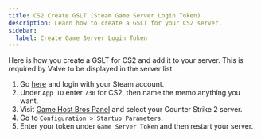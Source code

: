 ```yaml
---
title: CS2 Create GSLT (Steam Game Server Login Token)
description: Learn how to create a GSLT for your CS2 server.
sidebar:
  label: Create Game Server Login Token
---
```


Here is how you create a GSLT for CS2 and add it to your server. This is required by Valve to be displayed in the server list.

1. Go [here](https://steamcommunity.com/dev/managegameservers) and login with your Steam account.
2. Under `App ID` enter `730` for CS2, then name the memo anything you want. 
3. Visit [Game Host Bros Panel](https://panel.gamehostbros.com/) and select your Counter Strike 2 server.
4. Go to `Configuration > Startup Parameters`.
5. Enter your token under `Game Server Token` and then restart your server.